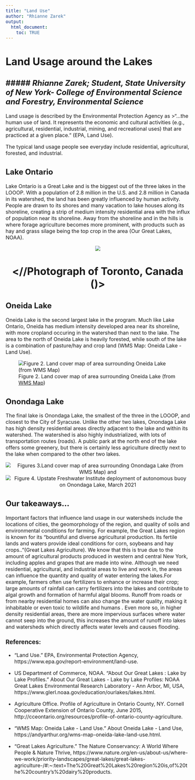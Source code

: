 ```yaml
---
title: "Land Use"
author: "Rhianne Zarek"
output:
  html_document:
    toc: TRUE
---
```

# Land Usage around the Lakes
##### *Rhianne Zarek; Student, State University of New York- College of Environmental Science and Forestry, Environmental Science* 
---  
<style type = "text/css">
  body{
  font-size: 12pt;
  }
</style>
Land usage is described by the Environmental Protection Agency as 
>“...the human use of land. It represents the economic and cultural activities (e.g., agricultural, residential, industrial, mining, and recreational uses) that are practiced at a given place.” (EPA, Land Use).  

The typical land usage people see everyday include residential, agricultural, forested, and industrial.  

## Lake Ontario  

Lake Ontario is a Great Lake and is the biggest out of the three lakes in the LOOOP. With a population of 2.8 million in the U.S. and 2.8 million in Canada in its watershed, the land has been greatly influenced by human activity. People are drawn to its shores and many vacation to lake houses along its shoreline, creating a strip of medium intensity residential area with the influx of population near its shoreline. Away from the shoreline and in the hills is where forage agriculture becomes more prominent, with products such as hay and grass silage being the top crop in the area (Our Great Lakes, NOAA).  
<p align="center">
<img src="//aquadog/analysis/2021_LOOOP_NYSG_Small_Grant/06_Webpage-Shiny App/LOOOP/www/Toronto-Canada.png">  
</p>  
<h1 align="center">
<//Photograph of Toronto, Canada ()>
</h1>  
## Oneida Lake  

Oneida Lake is the second largest lake in the program. Much like Lake Ontario, Oneida has medium intensity developed area near its shoreline, with more cropland occuring in the watershed than next to the lake. The area to the north of Oneida Lake is heavily forested, while south of the lake is a combination of pasture/hay and crop land (WMS Map: Oneida Lake - Land Use).  
<p align="center">
![Figure 2. Land cover map of area surrounding Oneida Lake (from [WMS Map](https://andyarthur.org/wms-map-oneida-lake-land-use.html))](//aquadog/analysis/2021_LOOOP_NYSG_Small_Grant/06_Webpage-Shiny App/LOOOP/www/Oneida-LandUse.png)  
</p>
## Onondaga Lake  

The final lake is Onondaga Lake, the smallest of the three in the LOOOP, and closest to the City of Syracuse. Unlike the other two lakes, Onondaga Lake has high density residential areas directly adjacent to the lake and within its watershed. The watershed is also highly industrialized, with lots of transportation routes (roads).  A public park at the north end of the lake offers some greenery, but there is certainly less agriculture directly next to the lake when compared to the other two lakes.  
<p align="center">
![Figures 3.Land cover map of area surrounding Onondaga Lake (from [WMS Map](https://andyarthur.org/wms-map-oneida-lake-land-use.html)) and ](//aquadog/analysis/2021_LOOOP_NYSG_Small_Grant/06_Webpage-Shiny App/LOOOP/www/Onondaga-LandUse.png)![Figure 4. Upstate Freshwater Institute deployment of autonomous buoy on Onondaga Lake, March 2021](//aquadog/analysis/2021_LOOOP_NYSG_Small_Grant/06_Webpage-Shiny App/LOOOP/www/Buoy-Deployment.png)</p>
#####  
## Our takeaways...  

Important factors that influence land usage in our watersheds include the locations of cities, the geomorphology of the region, and quality of soils and environmental conditions for farming. For example, the Great Lakes region is known for its “bountiful and diverse agricultural production. Its fertile lands and waters provide ideal conditions for corn, soybeans and hay crops..”(Great Lakes Agriculture). We know that this is true due to the amount of agricultural products produced in western and central New York, including apples and grapes that are made into wine. Although we need residential, agricultural, and industrial areas to live and work in, the areas can influence the quantity and quality of water entering the lakes.For example, farmers often use fertilizers to enhance or increase their crop;  large amounts of rainfall can carry fertilizers into the lakes and contribute to algal growth and formation of harmful algal blooms. Runoff from roads or from nearby residential homes can also change the water quality, making it inhabitable or even toxic to wildlife and humans . Even more so, in higher density residential areas, there are more impervious surfaces where water cannot seep into the ground, this increases the amount of runoff into lakes and watersheds which directly affects water levels and causes flooding.  
  
  
 
  
  
### References:  
* “Land Use.” EPA, Environmental Protection Agency, https://www.epa.gov/report-environment/land-use.  

* US Department of Commerce, NOAA. “About Our Great Lakes : Lake by Lake Profiles.” About Our Great Lakes - Lake by Lake Profiles: NOAA Great Lakes Environmental Research Laboratory - Ann Arbor, MI, USA, https://www.glerl.noaa.gov/education/ourlakes/lakes.html.  

* Agriculture Office. Profile of Agriculture in Ontario County, NY. Cornell Cooperative Extension of Ontario County, June 2015, http://cceontario.org/resources/profile-of-ontario-county-agriculture.  

* “WMS Map: Oneida Lake - Land Use.” About Oneida Lake - Land Use, https://andyarthur.org/wms-map-oneida-lake-land-use.html.  

* “Great Lakes Agriculture.” The Nature Conservancy: A World Where People &amp; Nature Thrive, https://www.nature.org/en-us/about-us/where-we-work/priority-landscapes/great-lakes/great-lakes-agriculture-/#:~:text=The%20Great%20Lakes%20region%20is,of%20the%20country's%20dairy%20products.  
